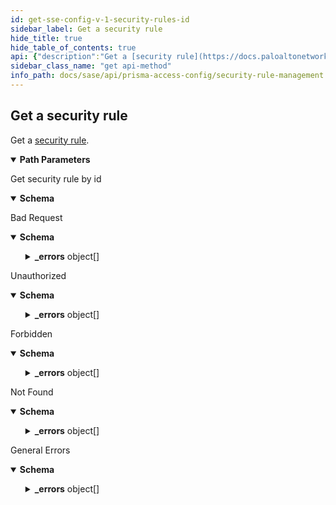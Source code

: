 ```yaml
---
id: get-sse-config-v-1-security-rules-id
sidebar_label: Get a security rule
hide_title: true
hide_table_of_contents: true
api: {"description":"Get a [security rule](https://docs.paloaltonetworks.com/network-security/security-policy/security-rules).\n","operationId":"get-sse-config-v1-security-rules-id","parameters":[{"description":"The resource's unique identifier.\n","in":"path","name":"id","required":true,"schema":{"type":"string"}}],"responses":{"200":{"content":{"application/json":{"schema":{"allOf":[{"items":{"properties":{"action":{"type":"string"},"application":{"items":{"type":"string"},"type":"array"},"category":{"items":{"type":"string"},"type":"array"},"description":{"type":"string"},"destination":{"items":{"type":"string"},"type":"array"},"destination_hip":{"items":{"type":"string"},"type":"array"},"disabled":{"type":"boolean"},"from":{"items":{"type":"string"},"type":"array"},"id":{"description":"uuid of the resource","example":"abcd-1234","readOnly":true,"type":"string"},"log_setting":{"type":"string"},"name":{"type":"string"},"negate_destination":{"type":"boolean"},"negate_source":{"type":"boolean"},"profile_setting":{"properties":{"group":{"items":{"type":"string"},"type":"array"}},"type":"object"},"service":{"items":{"type":"string"},"type":"array"},"source":{"items":{"type":"string"},"type":"array"},"source_hip":{"items":{"type":"string"},"type":"array"},"source_user":{"items":{"type":"string"},"type":"array"},"tag":{"items":{"type":"string"},"type":"array"},"to":{"items":{"type":"string"},"type":"array"}},"required":["name","from","source","source_user","to","destination","application","service","category","action"],"type":"object"},"type":"array"}]}}},"description":"Get security rule by id"},"400":{"content":{"application/json":{"examples":{"input_format_mismatch":{"summary":"Input Format Mismatch","value":{"_errors":[{"code":"E003","details":{},"message":"Input Format Mismatch: input-format=json"}],"_request_id":"abcd-1234"}},"invalid_query_parameter":{"summary":"Invalid Query Parameter","value":{"_errors":[{"code":"E003","details":{},"message":"Invalid Query Parameter: location=invalid"}],"_request_id":"abcd-1234"}},"missing_query_parameter":{"summary":"Missing Query Parameter","value":{"_errors":[{"code":"E003","details":{},"message":"Missing Query Parameter: name"}],"_request_id":"abcd-1234"}},"output_format_mismatch":{"summary":"Output Format Mismatch","value":{"_errors":[{"code":"E003","details":{},"message":"Output Format Mismatch: output-format=json Accept=xml"}],"_request_id":"abcd-1234"}}},"schema":{"properties":{"_errors":{"items":{"properties":{"code":{"type":"string"},"details":{"type":"object"},"help":{"type":"string"},"message":{"type":"string"}},"title":"Cause Info","type":"object"},"type":"array"},"_request_id":{"type":"string"}},"type":"object"}}},"description":"Bad Request"},"401":{"content":{"application/json":{"examples":{"auth_not_authenticated":{"summary":"Not Authenticated","value":{"_errors":[{"code":"E016","details":{},"message":"Not Authenticated"}],"_request_id":"abcd-1234"}},"invalid_credential":{"summary":"Invalid Credential","value":{"_errors":[{"code":"E016","details":{},"message":"Invalid Credential"}],"_request_id":"abcd-1234"}},"key_expired":{"summary":"Key Expired","value":{"_errors":[{"code":"E016","details":{},"message":"Key Expired"}],"_request_id":"abcd-1234"}},"key_too_long":{"summary":"Key Too Long","value":{"_errors":[{"code":"E016","details":{},"message":"Key Too Long"}],"_request_id":"abcd-1234"}},"need_password_change":{"summary":"Need Password Change","value":{"_errors":[{"code":"E016","details":{},"message":"The password needs to be changed."}],"_request_id":"abcd-1234"}}},"schema":{"properties":{"_errors":{"items":{"properties":{"code":{"type":"string"},"details":{"type":"object"},"help":{"type":"string"},"message":{"type":"string"}},"title":"Cause Info","type":"object"},"type":"array"},"_request_id":{"type":"string"}},"type":"object"}}},"description":"Unauthorized"},"403":{"content":{"application/json":{"examples":{"auth_unauthorized":{"summary":"Unauthorized","value":{"_errors":[{"code":"E007","details":{},"message":"Unauthorized"}],"_request_id":"abcd-1234"}}},"schema":{"properties":{"_errors":{"items":{"properties":{"code":{"type":"string"},"details":{"type":"object"},"help":{"type":"string"},"message":{"type":"string"}},"title":"Cause Info","type":"object"},"type":"array"},"_request_id":{"type":"string"}},"type":"object"}}},"description":"Forbidden"},"404":{"content":{"application/json":{"examples":{"object_not_present":{"summary":"Object Not Present","value":{"_errors":[{"code":"E005","details":{},"message":"Object Not Present"}],"_request_id":"abcd-1234"}}},"schema":{"properties":{"_errors":{"items":{"properties":{"code":{"type":"string"},"details":{"type":"object"},"help":{"type":"string"},"message":{"type":"string"}},"title":"Cause Info","type":"object"},"type":"array"},"_request_id":{"type":"string"}},"type":"object"}}},"description":"Not Found"},"default":{"content":{"application/json":{"examples":{"action_not_supported":{"summary":"Action Not Supported","value":{"_errors":[{"code":"E012","details":{},"message":"Action Not Supported: move"}],"_request_id":"abcd-1234"}},"bad_xpath":{"summary":"Bad XPath","value":{"_errors":[{"code":"E013","details":{},"message":"Bad XPath"}],"_request_id":"abcd-1234"}},"invalid_command":{"summary":"Invalid Command","value":{"_errors":[{"code":"E003","details":{},"message":"Invalid Command"}],"_request_id":"abcd-1234"}},"malformed_command":{"summary":"Malformed Command","value":{"_errors":[{"code":"E003","details":{},"message":"Malformed Command"}],"_request_id":"abcd-1234"}},"method_not_allowed":{"summary":"Method Not Supported","value":{"_errors":[{"code":"E012","details":{},"message":"Method Not Supported"}],"_request_id":"abcd-1234"}},"session_timeout":{"summary":"Session Timeout","value":{"_errors":[{"code":4,"details":{},"message":"Session Timeout"}],"_request_id":"abcd-1234"}},"version_not_supported":{"summary":"Version Not Supported","value":{"_errors":[{"code":"E012","details":{},"message":"Version Not Supported"}],"_request_id":"abcd-1234"}}},"schema":{"properties":{"_errors":{"items":{"properties":{"code":{"type":"string"},"details":{"type":"object"},"help":{"type":"string"},"message":{"type":"string"}},"title":"Cause Info","type":"object"},"type":"array"},"_request_id":{"type":"string"}},"type":"object"}}},"description":"General Errors"}},"security":[{"Bearer":[]}],"tags":["SecurityRules"],"method":"get","path":"/sse/config/v1/security-rules/{id}","servers":[{"url":"https://api.sase.paloaltonetworks.com"}],"securitySchemes":{"Bearer":{"scheme":"bearer","type":"http"}},"info":{"contact":{},"description":"Manages [security rules](https://docs.paloaltonetworks.com/network-security/security-policy/security-rules)\n","title":"Security Rule Management","version":"1.0","x-logo":{"url":"pan-logo.png"}},"postman":{"name":"Get a security rule","description":{"content":"Get a [security rule](https://docs.paloaltonetworks.com/network-security/security-policy/security-rules).\n","type":"text/plain"},"url":{"path":["sse","config","v1","security-rules",":id"],"host":["{{baseUrl}}"],"query":[],"variable":[{"disabled":false,"description":{"content":"(Required) The resource's unique identifier.\n","type":"text/plain"},"type":"any","value":"","key":"id"}]},"header":[{"key":"Accept","value":"application/json"}],"method":"GET","auth":{"type":"bearer","bearer":[{"type":"any","value":"<Bearer Token>","key":"token"}]}}}
sidebar_class_name: "get api-method"
info_path: docs/sase/api/prisma-access-config/security-rule-management
---
```



## Get a security rule



Get a [security rule](https://docs.paloaltonetworks.com/network-security/security-policy/security-rules).


<details style={{"marginBottom":"1rem"}} data-collapsed={false} open={true}><summary style={{}}><strong>Path Parameters</strong></summary><div><ul><ParamsItem className={"paramsItem"} param={{"description":"The resource's unique identifier.\n","in":"path","name":"id","required":true,"schema":{"type":"string"}}}></ParamsItem></ul></div></details><div><ApiTabs><TabItem label={"200"} value={"200"}><div>

Get security rule by id

</div><div><MimeTabs groupId={"mime-type"}><TabItem label={"application/json"} value={"application/json"}><SchemaTabs groupId={"schema-tabs"}><TabItem label={"Schema"} value={"Schema"}><details style={{}} data-collapsed={false} open={true}><summary style={{"textAlign":"left"}}><strong>Schema</strong></summary><div style={{"textAlign":"left","marginLeft":"1rem"}}></div><ul style={{"marginLeft":"1rem"}}></ul></details></TabItem><TabItem label={"Example (from schema)"} value={"Example (from schema)"}><ResponseSamples responseExample={"[\n  {\n    \"action\": \"string\",\n    \"application\": [\n      \"string\"\n    ],\n    \"category\": [\n      \"string\"\n    ],\n    \"description\": \"string\",\n    \"destination\": [\n      \"string\"\n    ],\n    \"destination_hip\": [\n      \"string\"\n    ],\n    \"disabled\": true,\n    \"from\": [\n      \"string\"\n    ],\n    \"id\": \"abcd-1234\",\n    \"log_setting\": \"string\",\n    \"name\": \"string\",\n    \"negate_destination\": true,\n    \"negate_source\": true,\n    \"profile_setting\": {\n      \"group\": [\n        \"string\"\n      ]\n    },\n    \"service\": [\n      \"string\"\n    ],\n    \"source\": [\n      \"string\"\n    ],\n    \"source_hip\": [\n      \"string\"\n    ],\n    \"source_user\": [\n      \"string\"\n    ],\n    \"tag\": [\n      \"string\"\n    ],\n    \"to\": [\n      \"string\"\n    ]\n  }\n]"} language={"json"}></ResponseSamples></TabItem></SchemaTabs></TabItem></MimeTabs></div></TabItem><TabItem label={"400"} value={"400"}><div>

Bad Request

</div><div><MimeTabs groupId={"mime-type"}><TabItem label={"application/json"} value={"application/json"}><SchemaTabs groupId={"schema-tabs"}><TabItem label={"Schema"} value={"Schema"}><details style={{}} data-collapsed={false} open={true}><summary style={{"textAlign":"left"}}><strong>Schema</strong></summary><div style={{"textAlign":"left","marginLeft":"1rem"}}></div><ul style={{"marginLeft":"1rem"}}><SchemaItem collapsible={true} className={"schemaItem"}><details style={{}}><summary style={{}}><strong>_errors</strong><span style={{"opacity":"0.6"}}> object[]</span></summary><div style={{"marginLeft":"1rem"}}><SchemaItem collapsible={false} name={"code"} required={false} schemaDescription={undefined} schemaName={"string"} qualifierMessage={undefined} defaultValue={undefined}></SchemaItem><SchemaItem collapsible={false} name={"details"} required={false} schemaDescription={undefined} schemaName={"object"} qualifierMessage={undefined} defaultValue={undefined}></SchemaItem><SchemaItem collapsible={false} name={"help"} required={false} schemaDescription={undefined} schemaName={"string"} qualifierMessage={undefined} defaultValue={undefined}></SchemaItem><SchemaItem collapsible={false} name={"message"} required={false} schemaDescription={undefined} schemaName={"string"} qualifierMessage={undefined} defaultValue={undefined}></SchemaItem></div></details></SchemaItem><SchemaItem collapsible={false} name={"_request_id"} required={false} schemaDescription={undefined} schemaName={"string"} qualifierMessage={undefined} defaultValue={undefined}></SchemaItem></ul></details></TabItem><TabItem label={"Example (from schema)"} value={"Example (from schema)"}><ResponseSamples responseExample={"{\n  \"_errors\": [\n    {\n      \"code\": \"string\",\n      \"details\": {},\n      \"help\": \"string\",\n      \"message\": \"string\"\n    }\n  ],\n  \"_request_id\": \"string\"\n}"} language={"json"}></ResponseSamples></TabItem><TabItem label={"Input_format_mismatch"} value={"Input_format_mismatch"}><ResponseSamples responseExample={"{\n  \"_errors\": [\n    {\n      \"code\": \"E003\",\n      \"details\": {},\n      \"message\": \"Input Format Mismatch: input-format=json\"\n    }\n  ],\n  \"_request_id\": \"abcd-1234\"\n}"} language={"json"}></ResponseSamples></TabItem><TabItem label={"Invalid_query_parameter"} value={"Invalid_query_parameter"}><ResponseSamples responseExample={"{\n  \"_errors\": [\n    {\n      \"code\": \"E003\",\n      \"details\": {},\n      \"message\": \"Invalid Query Parameter: location=invalid\"\n    }\n  ],\n  \"_request_id\": \"abcd-1234\"\n}"} language={"json"}></ResponseSamples></TabItem><TabItem label={"Missing_query_parameter"} value={"Missing_query_parameter"}><ResponseSamples responseExample={"{\n  \"_errors\": [\n    {\n      \"code\": \"E003\",\n      \"details\": {},\n      \"message\": \"Missing Query Parameter: name\"\n    }\n  ],\n  \"_request_id\": \"abcd-1234\"\n}"} language={"json"}></ResponseSamples></TabItem><TabItem label={"Output_format_mismatch"} value={"Output_format_mismatch"}><ResponseSamples responseExample={"{\n  \"_errors\": [\n    {\n      \"code\": \"E003\",\n      \"details\": {},\n      \"message\": \"Output Format Mismatch: output-format=json Accept=xml\"\n    }\n  ],\n  \"_request_id\": \"abcd-1234\"\n}"} language={"json"}></ResponseSamples></TabItem></SchemaTabs></TabItem></MimeTabs></div></TabItem><TabItem label={"401"} value={"401"}><div>

Unauthorized

</div><div><MimeTabs groupId={"mime-type"}><TabItem label={"application/json"} value={"application/json"}><SchemaTabs groupId={"schema-tabs"}><TabItem label={"Schema"} value={"Schema"}><details style={{}} data-collapsed={false} open={true}><summary style={{"textAlign":"left"}}><strong>Schema</strong></summary><div style={{"textAlign":"left","marginLeft":"1rem"}}></div><ul style={{"marginLeft":"1rem"}}><SchemaItem collapsible={true} className={"schemaItem"}><details style={{}}><summary style={{}}><strong>_errors</strong><span style={{"opacity":"0.6"}}> object[]</span></summary><div style={{"marginLeft":"1rem"}}><SchemaItem collapsible={false} name={"code"} required={false} schemaDescription={undefined} schemaName={"string"} qualifierMessage={undefined} defaultValue={undefined}></SchemaItem><SchemaItem collapsible={false} name={"details"} required={false} schemaDescription={undefined} schemaName={"object"} qualifierMessage={undefined} defaultValue={undefined}></SchemaItem><SchemaItem collapsible={false} name={"help"} required={false} schemaDescription={undefined} schemaName={"string"} qualifierMessage={undefined} defaultValue={undefined}></SchemaItem><SchemaItem collapsible={false} name={"message"} required={false} schemaDescription={undefined} schemaName={"string"} qualifierMessage={undefined} defaultValue={undefined}></SchemaItem></div></details></SchemaItem><SchemaItem collapsible={false} name={"_request_id"} required={false} schemaDescription={undefined} schemaName={"string"} qualifierMessage={undefined} defaultValue={undefined}></SchemaItem></ul></details></TabItem><TabItem label={"Example (from schema)"} value={"Example (from schema)"}><ResponseSamples responseExample={"{\n  \"_errors\": [\n    {\n      \"code\": \"string\",\n      \"details\": {},\n      \"help\": \"string\",\n      \"message\": \"string\"\n    }\n  ],\n  \"_request_id\": \"string\"\n}"} language={"json"}></ResponseSamples></TabItem><TabItem label={"Auth_not_authenticated"} value={"Auth_not_authenticated"}><ResponseSamples responseExample={"{\n  \"_errors\": [\n    {\n      \"code\": \"E016\",\n      \"details\": {},\n      \"message\": \"Not Authenticated\"\n    }\n  ],\n  \"_request_id\": \"abcd-1234\"\n}"} language={"json"}></ResponseSamples></TabItem><TabItem label={"Invalid_credential"} value={"Invalid_credential"}><ResponseSamples responseExample={"{\n  \"_errors\": [\n    {\n      \"code\": \"E016\",\n      \"details\": {},\n      \"message\": \"Invalid Credential\"\n    }\n  ],\n  \"_request_id\": \"abcd-1234\"\n}"} language={"json"}></ResponseSamples></TabItem><TabItem label={"Key_expired"} value={"Key_expired"}><ResponseSamples responseExample={"{\n  \"_errors\": [\n    {\n      \"code\": \"E016\",\n      \"details\": {},\n      \"message\": \"Key Expired\"\n    }\n  ],\n  \"_request_id\": \"abcd-1234\"\n}"} language={"json"}></ResponseSamples></TabItem><TabItem label={"Key_too_long"} value={"Key_too_long"}><ResponseSamples responseExample={"{\n  \"_errors\": [\n    {\n      \"code\": \"E016\",\n      \"details\": {},\n      \"message\": \"Key Too Long\"\n    }\n  ],\n  \"_request_id\": \"abcd-1234\"\n}"} language={"json"}></ResponseSamples></TabItem><TabItem label={"Need_password_change"} value={"Need_password_change"}><ResponseSamples responseExample={"{\n  \"_errors\": [\n    {\n      \"code\": \"E016\",\n      \"details\": {},\n      \"message\": \"The password needs to be changed.\"\n    }\n  ],\n  \"_request_id\": \"abcd-1234\"\n}"} language={"json"}></ResponseSamples></TabItem></SchemaTabs></TabItem></MimeTabs></div></TabItem><TabItem label={"403"} value={"403"}><div>

Forbidden

</div><div><MimeTabs groupId={"mime-type"}><TabItem label={"application/json"} value={"application/json"}><SchemaTabs groupId={"schema-tabs"}><TabItem label={"Schema"} value={"Schema"}><details style={{}} data-collapsed={false} open={true}><summary style={{"textAlign":"left"}}><strong>Schema</strong></summary><div style={{"textAlign":"left","marginLeft":"1rem"}}></div><ul style={{"marginLeft":"1rem"}}><SchemaItem collapsible={true} className={"schemaItem"}><details style={{}}><summary style={{}}><strong>_errors</strong><span style={{"opacity":"0.6"}}> object[]</span></summary><div style={{"marginLeft":"1rem"}}><SchemaItem collapsible={false} name={"code"} required={false} schemaDescription={undefined} schemaName={"string"} qualifierMessage={undefined} defaultValue={undefined}></SchemaItem><SchemaItem collapsible={false} name={"details"} required={false} schemaDescription={undefined} schemaName={"object"} qualifierMessage={undefined} defaultValue={undefined}></SchemaItem><SchemaItem collapsible={false} name={"help"} required={false} schemaDescription={undefined} schemaName={"string"} qualifierMessage={undefined} defaultValue={undefined}></SchemaItem><SchemaItem collapsible={false} name={"message"} required={false} schemaDescription={undefined} schemaName={"string"} qualifierMessage={undefined} defaultValue={undefined}></SchemaItem></div></details></SchemaItem><SchemaItem collapsible={false} name={"_request_id"} required={false} schemaDescription={undefined} schemaName={"string"} qualifierMessage={undefined} defaultValue={undefined}></SchemaItem></ul></details></TabItem><TabItem label={"Example (from schema)"} value={"Example (from schema)"}><ResponseSamples responseExample={"{\n  \"_errors\": [\n    {\n      \"code\": \"string\",\n      \"details\": {},\n      \"help\": \"string\",\n      \"message\": \"string\"\n    }\n  ],\n  \"_request_id\": \"string\"\n}"} language={"json"}></ResponseSamples></TabItem><TabItem label={"Auth_unauthorized"} value={"Auth_unauthorized"}><ResponseSamples responseExample={"{\n  \"_errors\": [\n    {\n      \"code\": \"E007\",\n      \"details\": {},\n      \"message\": \"Unauthorized\"\n    }\n  ],\n  \"_request_id\": \"abcd-1234\"\n}"} language={"json"}></ResponseSamples></TabItem></SchemaTabs></TabItem></MimeTabs></div></TabItem><TabItem label={"404"} value={"404"}><div>

Not Found

</div><div><MimeTabs groupId={"mime-type"}><TabItem label={"application/json"} value={"application/json"}><SchemaTabs groupId={"schema-tabs"}><TabItem label={"Schema"} value={"Schema"}><details style={{}} data-collapsed={false} open={true}><summary style={{"textAlign":"left"}}><strong>Schema</strong></summary><div style={{"textAlign":"left","marginLeft":"1rem"}}></div><ul style={{"marginLeft":"1rem"}}><SchemaItem collapsible={true} className={"schemaItem"}><details style={{}}><summary style={{}}><strong>_errors</strong><span style={{"opacity":"0.6"}}> object[]</span></summary><div style={{"marginLeft":"1rem"}}><SchemaItem collapsible={false} name={"code"} required={false} schemaDescription={undefined} schemaName={"string"} qualifierMessage={undefined} defaultValue={undefined}></SchemaItem><SchemaItem collapsible={false} name={"details"} required={false} schemaDescription={undefined} schemaName={"object"} qualifierMessage={undefined} defaultValue={undefined}></SchemaItem><SchemaItem collapsible={false} name={"help"} required={false} schemaDescription={undefined} schemaName={"string"} qualifierMessage={undefined} defaultValue={undefined}></SchemaItem><SchemaItem collapsible={false} name={"message"} required={false} schemaDescription={undefined} schemaName={"string"} qualifierMessage={undefined} defaultValue={undefined}></SchemaItem></div></details></SchemaItem><SchemaItem collapsible={false} name={"_request_id"} required={false} schemaDescription={undefined} schemaName={"string"} qualifierMessage={undefined} defaultValue={undefined}></SchemaItem></ul></details></TabItem><TabItem label={"Example (from schema)"} value={"Example (from schema)"}><ResponseSamples responseExample={"{\n  \"_errors\": [\n    {\n      \"code\": \"string\",\n      \"details\": {},\n      \"help\": \"string\",\n      \"message\": \"string\"\n    }\n  ],\n  \"_request_id\": \"string\"\n}"} language={"json"}></ResponseSamples></TabItem><TabItem label={"Object_not_present"} value={"Object_not_present"}><ResponseSamples responseExample={"{\n  \"_errors\": [\n    {\n      \"code\": \"E005\",\n      \"details\": {},\n      \"message\": \"Object Not Present\"\n    }\n  ],\n  \"_request_id\": \"abcd-1234\"\n}"} language={"json"}></ResponseSamples></TabItem></SchemaTabs></TabItem></MimeTabs></div></TabItem><TabItem label={"default"} value={"default"}><div>

General Errors

</div><div><MimeTabs groupId={"mime-type"}><TabItem label={"application/json"} value={"application/json"}><SchemaTabs groupId={"schema-tabs"}><TabItem label={"Schema"} value={"Schema"}><details style={{}} data-collapsed={false} open={true}><summary style={{"textAlign":"left"}}><strong>Schema</strong></summary><div style={{"textAlign":"left","marginLeft":"1rem"}}></div><ul style={{"marginLeft":"1rem"}}><SchemaItem collapsible={true} className={"schemaItem"}><details style={{}}><summary style={{}}><strong>_errors</strong><span style={{"opacity":"0.6"}}> object[]</span></summary><div style={{"marginLeft":"1rem"}}><SchemaItem collapsible={false} name={"code"} required={false} schemaDescription={undefined} schemaName={"string"} qualifierMessage={undefined} defaultValue={undefined}></SchemaItem><SchemaItem collapsible={false} name={"details"} required={false} schemaDescription={undefined} schemaName={"object"} qualifierMessage={undefined} defaultValue={undefined}></SchemaItem><SchemaItem collapsible={false} name={"help"} required={false} schemaDescription={undefined} schemaName={"string"} qualifierMessage={undefined} defaultValue={undefined}></SchemaItem><SchemaItem collapsible={false} name={"message"} required={false} schemaDescription={undefined} schemaName={"string"} qualifierMessage={undefined} defaultValue={undefined}></SchemaItem></div></details></SchemaItem><SchemaItem collapsible={false} name={"_request_id"} required={false} schemaDescription={undefined} schemaName={"string"} qualifierMessage={undefined} defaultValue={undefined}></SchemaItem></ul></details></TabItem><TabItem label={"Example (from schema)"} value={"Example (from schema)"}><ResponseSamples responseExample={"{\n  \"_errors\": [\n    {\n      \"code\": \"string\",\n      \"details\": {},\n      \"help\": \"string\",\n      \"message\": \"string\"\n    }\n  ],\n  \"_request_id\": \"string\"\n}"} language={"json"}></ResponseSamples></TabItem><TabItem label={"Action_not_supported"} value={"Action_not_supported"}><ResponseSamples responseExample={"{\n  \"_errors\": [\n    {\n      \"code\": \"E012\",\n      \"details\": {},\n      \"message\": \"Action Not Supported: move\"\n    }\n  ],\n  \"_request_id\": \"abcd-1234\"\n}"} language={"json"}></ResponseSamples></TabItem><TabItem label={"Bad_xpath"} value={"Bad_xpath"}><ResponseSamples responseExample={"{\n  \"_errors\": [\n    {\n      \"code\": \"E013\",\n      \"details\": {},\n      \"message\": \"Bad XPath\"\n    }\n  ],\n  \"_request_id\": \"abcd-1234\"\n}"} language={"json"}></ResponseSamples></TabItem><TabItem label={"Invalid_command"} value={"Invalid_command"}><ResponseSamples responseExample={"{\n  \"_errors\": [\n    {\n      \"code\": \"E003\",\n      \"details\": {},\n      \"message\": \"Invalid Command\"\n    }\n  ],\n  \"_request_id\": \"abcd-1234\"\n}"} language={"json"}></ResponseSamples></TabItem><TabItem label={"Malformed_command"} value={"Malformed_command"}><ResponseSamples responseExample={"{\n  \"_errors\": [\n    {\n      \"code\": \"E003\",\n      \"details\": {},\n      \"message\": \"Malformed Command\"\n    }\n  ],\n  \"_request_id\": \"abcd-1234\"\n}"} language={"json"}></ResponseSamples></TabItem><TabItem label={"Method_not_allowed"} value={"Method_not_allowed"}><ResponseSamples responseExample={"{\n  \"_errors\": [\n    {\n      \"code\": \"E012\",\n      \"details\": {},\n      \"message\": \"Method Not Supported\"\n    }\n  ],\n  \"_request_id\": \"abcd-1234\"\n}"} language={"json"}></ResponseSamples></TabItem><TabItem label={"Session_timeout"} value={"Session_timeout"}><ResponseSamples responseExample={"{\n  \"_errors\": [\n    {\n      \"code\": 4,\n      \"details\": {},\n      \"message\": \"Session Timeout\"\n    }\n  ],\n  \"_request_id\": \"abcd-1234\"\n}"} language={"json"}></ResponseSamples></TabItem><TabItem label={"Version_not_supported"} value={"Version_not_supported"}><ResponseSamples responseExample={"{\n  \"_errors\": [\n    {\n      \"code\": \"E012\",\n      \"details\": {},\n      \"message\": \"Version Not Supported\"\n    }\n  ],\n  \"_request_id\": \"abcd-1234\"\n}"} language={"json"}></ResponseSamples></TabItem></SchemaTabs></TabItem></MimeTabs></div></TabItem></ApiTabs></div>
      